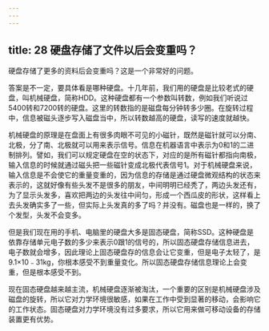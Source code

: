 ```yaml
---
---
---
```

title: 28 硬盘存储了文件以后会变重吗？
---




硬盘存储了更多的资料后会变重吗？这是一个非常好的问题。

答案是不一定，要具体看是哪种硬盘。十几年前，我们用的硬盘是比较老式的硬盘，叫机械硬盘，简称HDD。这种硬盘都有一个参数叫转数，例如我们听说过5400转和7200转的硬盘。这里的转数指的是磁盘每分钟转多少圈。在旋转过程中，信息被磁头逐步写入磁盘当中，所以转数越高的硬盘，读写的速度就越快。

机械硬盘的原理是在盘面上有很多肉眼不可见的小磁针，既然是磁针就可以分南、北极，分了南、北极就可以用来表示信号。信息在机器语言中表示为0和1的二进制排列。譬如，我们可以规定硬盘在空的状态下，对应的是所有磁针都指向南极，输入信息的时候就通过磁头把一些磁针变成北极代表信号1。对于机械硬盘来说，输入信息是不会使它的重量变重的，因为信息的存储是通过硬盘微观结构的状态来表示的，这就好像有些头发不是很多的朋友，中间明明已经秃了，两边头发还有，为了显示头发多，喜欢把两边的头发往中间匀，形成一个西瓜皮的形状，这样看上去头发确实多了一些，但实际上头发真的多了吗？并没有。磁盘也是一样的，换了个发型，头发不会变多。

但是我们现在用的手机、电脑里的硬盘大多是固态硬盘，简称SSD。这种硬盘是依靠存储单元电子数的多少来表示0跟1的信号的，所以固态硬盘存储信息进去，电子数就会增多，因此理论上固态硬盘存的信息会让它变重，但是电子太轻了，是9.1×10﹣31kg，你根本感受不到重量变化。所以固态硬盘存储信息理论上会变重，但是根本感受不到。

现在固态硬盘越来越主流，机械硬盘逐渐被淘汰，一个重要的区别是机械硬盘涉及磁盘的旋转，所以它对力学环境很敏感，如果在工作中受到显著的移动，会影响它的工作状态。固态硬盘对力学环境没有过多要求，所以它用来做可移动设备的存储装置更有优势。